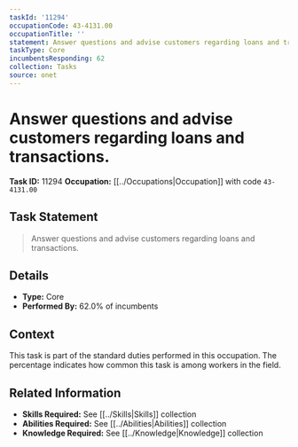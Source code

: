 ```yaml
---
taskId: '11294'
occupationCode: 43-4131.00
occupationTitle: ''
statement: Answer questions and advise customers regarding loans and transactions.
taskType: Core
incumbentsResponding: 62
collection: Tasks
source: onet
---
```

# Answer questions and advise customers regarding loans and transactions.

**Task ID:** 11294
**Occupation:** [[../Occupations|Occupation]] with code `43-4131.00`

## Task Statement

> Answer questions and advise customers regarding loans and transactions.

## Details

- **Type:** Core
- **Performed By:** 62.0% of incumbents

## Context

This task is part of the standard duties performed in this occupation. The percentage indicates how common this task is among workers in the field.

## Related Information

- **Skills Required:** See [[../Skills|Skills]] collection
- **Abilities Required:** See [[../Abilities|Abilities]] collection
- **Knowledge Required:** See [[../Knowledge|Knowledge]] collection
